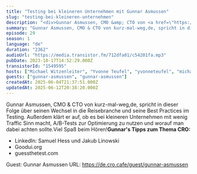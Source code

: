 ```yaml
---
title: "Testing bei kleineren Unternehmen mit Gunnar Asmussen"
slug: "testing-bei-kleineren-unternehmen"
description: "<div>Gunnar Asmussen, CMO &amp; CTO von <a href=\"https://www.kurz-mal-weg.de/\">kurz-mal-weg,de</a>, spricht in dieser Folge über seinen Wechsel in die Reisebranche und seine Best Practices im Testing. Außerdem klärt er auf, ob es bei kleineren Unternehmen mit wenig Traffic Sinn macht, A/B-Tests zur Optimierung zu nutzen und worauf man dabei achten sollte.Viel Spaß beim Hören!<strong>Gunnar's Tipps zum Thema CRO:</strong></div><ul><li>LinkedIn: Samuel Hess und Jakub Linowski</li><li><a href=\"http://Goodui.org\">Goodui.org</a></li><li><a href=\"http://guessthetest.com\">guessthetest.com</a></li></ul><div>&nbsp;Guest: Gunnar Asmussen URL: https://de.cro.cafe/guest/gunnar-asmussen&nbsp;</div>"
summary: "Gunnar Asmussen, CMO & CTO von kurz-mal-weg,de, spricht in dieser Folge über seinen Wechsel in die Reisebranche und seine Best Practices im Testing. Außerdem klärt er auf, ob es bei kleineren Unternehmen mit wenig Traffic Sinn macht, A/B-Tests zur Optimierung zu nutzen und worauf man dabei achten sollte.Viel Spaß beim Hören!Gunnar's Tipps zum Thema CRO:LinkedIn: Samuel Hess und Jakub LinowskiGoodui.orgguessthetest.com Guest: Gunnar Asmussen URL: https://de.cro.cafe/guest/gunnar-asmussen "
episode: 29
season: 1
language: "de"
duration: "2362"
audioUrl: "https://media.transistor.fm/712dfa01/c54201fa.mp3"
pubDate: 2023-10-17T14:52:29.000Z
transistorId: "1549595"
hosts: ["Michael Witzenleiter", "Yvonne Teufel", "yvonneteufel", "michaelwitzenleiter"]
guests: ["gunnar-asmussen", "gunnar-asmussen"]
createdAt: 2025-06-04T21:37:51.000Z
updatedAt: 2025-06-12T20:38:20.000Z
---
```


Gunnar Asmussen, CMO & CTO von kurz-mal-weg,de, spricht in dieser Folge über seinen Wechsel in die Reisebranche und seine Best Practices im Testing. Außerdem klärt er auf, ob es bei kleineren Unternehmen mit wenig Traffic Sinn macht, A/B-Tests zur Optimierung zu nutzen und worauf man dabei achten sollte.Viel Spaß beim Hören!**Gunnar's Tipps zum Thema CRO:**

- LinkedIn: Samuel Hess und Jakub Linowski
- Goodui.org
- guessthetest.com

 Guest: Gunnar Asmussen URL: https://de.cro.cafe/guest/gunnar-asmussen